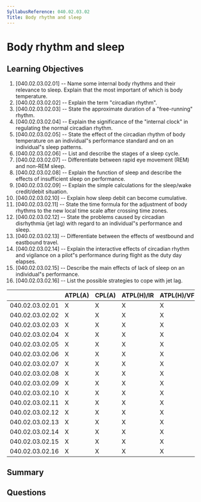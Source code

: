 ```yaml
---
SyllabusReference: 040.02.03.02
Title: Body rhythm and sleep
---
```


# Body rhythm and sleep

## Learning Objectives

1. [040.02.03.02.01] -- Name some internal body rhythms and their relevance to
   sleep. Explain that the most important of which is body temperature.
2. [040.02.03.02.02] -- Explain the term "circadian rhythm".
3. [040.02.03.02.03] -- State the approximate duration of a "free-running"
   rhythm.
4. [040.02.03.02.04] -- Explain the significance of the "internal clock" in
   regulating the normal circadian rhythm.
5. [040.02.03.02.05] -- State the effect of the circadian rhythm of body
   temperature on an individual"s performance standard and on an individual"s
   sleep patterns.
6. [040.02.03.02.06] -- List and describe the stages of a sleep cycle.
7. [040.02.03.02.07] -- Differentiate between rapid eye movement (REM) and
   non-REM sleep.
8. [040.02.03.02.08] -- Explain the function of sleep and describe the effects
   of insufficient sleep on performance.
9. [040.02.03.02.09] -- Explain the simple calculations for the sleep/wake
   credit/debit situation.
10. [040.02.03.02.10] -- Explain how sleep debit can become cumulative.
11. [040.02.03.02.11] -- State the time formula for the adjustment of body
    rhythms to the new local time scale after crossing time zones.
12. [040.02.03.02.12] -- State the problems caused by circadian disrhythmia (jet
    lag) with regard to an individual"s performance and sleep.
13. [040.02.03.02.13] -- Differentiate between the effects of westbound and
    eastbound travel.
14. [040.02.03.02.14] -- Explain the interactive effects of circadian rhythm and
    vigilance on a pilot"s performance during flight as the duty day elapses.
15. [040.02.03.02.15] -- Describe the main effects of lack of sleep on an
    individual"s performance.
16. [040.02.03.02.16] -- List the possible strategies to cope with jet lag.

|                 | ATPL(A) | CPL(A) | ATPL(H)/IR | ATPL(H)/VFR | CPL(H) | IR  | CBIR(A) |
| --------------- | ------- | ------ | ---------- | ----------- | ------ | --- | ------- |
| 040.02.03.02.01 | X       | X      | X          | X           |        |     |         |
| 040.02.03.02.02 | X       | X      | X          | X           | X      |     |         |
| 040.02.03.02.03 | X       | X      | X          | X           | X      |     |         |
| 040.02.03.02.04 | X       | X      | X          | X           | X      |     |         |
| 040.02.03.02.05 | X       | X      | X          | X           | X      |     |         |
| 040.02.03.02.06 | X       | X      | X          | X           | X      |     |         |
| 040.02.03.02.07 | X       | X      | X          | X           | X      |     |         |
| 040.02.03.02.08 | X       | X      | X          | X           | X      |     |         |
| 040.02.03.02.09 | X       | X      | X          | X           | X      |     |         |
| 040.02.03.02.10 | X       | X      | X          | X           | X      |     |         |
| 040.02.03.02.11 | X       | X      | X          | X           | X      |     |         |
| 040.02.03.02.12 | X       | X      | X          | X           | X      |     |         |
| 040.02.03.02.13 | X       | X      | X          | X           | X      |     |         |
| 040.02.03.02.14 | X       | X      | X          | X           | X      |     |         |
| 040.02.03.02.15 | X       | X      | X          | X           | X      |     |         |
| 040.02.03.02.16 | X       | X      | X          | X           | X      |     |         |

## Summary

## Questions
